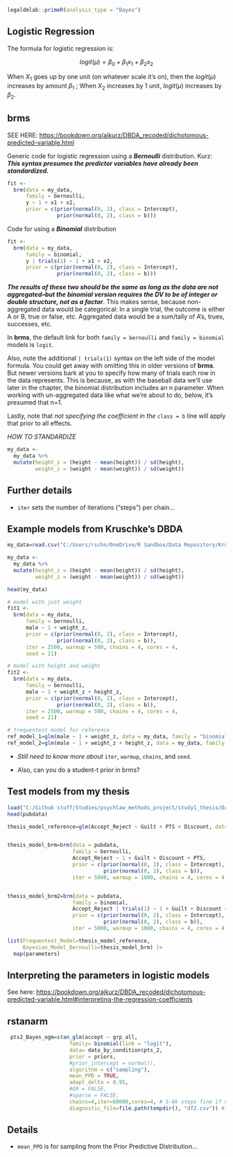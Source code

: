 ```r
legaldmlab::primeR(analysis_type = "Bayes")
```

## Logistic Regression

The formula for logistic regression is:

$$
logit(\mu)=\beta_0 + \beta_1x_1 + \beta_2x_2
$$

When $X_1$ goes up by one unit (on whatever scale it's on), then the $logit(\mu)$ increases by amount $\beta_1$ ; When $X_2$ increases by 1 unit, $logit(\mu)$ increases by $\beta_2$.

## brms

SEE HERE: <https://bookdown.org/ajkurz/DBDA_recoded/dichotomous-predicted-variable.html>

Generic code for logistic regression using a ***Bernoulli*** distribution. Kurz: ***This syntax presumes the predictor variables have already been standardized.***

```r
fit <-
  brm(data = my_data, 
      family = bernoulli,
      y ~ 1 + x1 + x2,
      prior = c(prior(normal(0, 2), class = Intercept),
                prior(normal(0, 2), class = b)))
```

Code for using a ***Binomial*** distribution

```r
fit <-
  brm(data = my_data, 
      family = binomial,
      y | trials(1) ~ 1 + x1 + x2,
      prior = c(prior(normal(0, 2), class = Intercept),
                prior(normal(0, 2), class = b)))
```

***The results of these two should be the same as long as the data are not aggregated--but the binomial version requires the DV to be of integer or double structure, not as a factor***. This makes sense, because non-aggregated data would be categorical: In a single trial, the outcome is either A or B, true or false, etc. Aggregated data would be a sum/tally of A's, trues, successes, etc.

In **brms**, the default link for both `family = bernoulli` and `family = binomial` models is `logit`.

Also, note the additional `| trials(1)` syntax on the left side of the model formula. You could get away with omitting this in older versions of **brms**. But newer versions bark at you to specify how many of trials each row in the data represents. This is because, as with the baseball data we'll use later in the chapter, the binomial distribution includes an n parameter. When working with un-aggregated data like what we're about to do, below, it's presumed that n=1.

Lastly, note that *not specifying the coefficient in the* `class = b` line will apply that prior to all effects.

*HOW TO STANDARDIZE*

```r
my_data <-
  my_data %>% 
  mutate(height_z = (height - mean(height)) / sd(height),
         weight_z = (weight - mean(weight)) / sd(weight))
```

## Further details

-   `iter` sets the number of iterations ("steps") per chain...

## Example models from Kruschke's DBDA

```r

my_data=read.csv("C:/Users/rschn/OneDrive/R Sandbox/Data Repository/Kruschke data/HtWtData110.csv")

my_data <-
  my_data %>% 
  mutate(height_z = (height - mean(height)) / sd(height),
         weight_z = (weight - mean(weight)) / sd(weight))

head(my_data)

# model with just weight
fit1 <-
  brm(data = my_data, 
      family = bernoulli,
      male ~ 1 + weight_z,
      prior = c(prior(normal(0, 2), class = Intercept),
                prior(normal(0, 2), class = b)),
      iter = 2500, warmup = 500, chains = 4, cores = 4,
      seed = 21)

# model with height and weight
fit2 <-
  brm(data = my_data, 
      family = bernoulli,
      male ~ 1 + weight_z + height_z,
      prior = c(prior(normal(0, 2), class = Intercept),
                prior(normal(0, 2), class = b)),
      iter = 2500, warmup = 500, chains = 4, cores = 4,
      seed = 21)

# frequentest model for reference
ref_model_1=glm(male ~ 1 + weight_z, data = my_data, family = "binomial")
ref_model_2=glm(male ~ 1 + weight_z + height_z, data = my_data, family = "binomial")


```

-   *Still need to know more about* `iter`, `warmup`, `chains`, and `seed`.

-   Also, can you do a student-t prior in brms?

## Test models from my thesis

```r

load("C:/Github stuff/Studies/psychlaw_methods_project/study1_thesis/Data and Models/pubdata.RData")
head(pubdata)

thesis_model_reference=glm(Accept_Reject ~ Guilt + PTS + Discount, data = pubdata, family = "binomial")


thesis_model_brm=brm(data = pubdata,
                     family = bernoulli,
                     Accept_Reject ~ 1 + Guilt + Discount + PTS,
                     prior = c(prior(normal(0, 2), class = Intercept),
                               prior(normal(0, 2), class = b)),
                     iter = 5000, warmup = 1000, chains = 4, cores = 4, seed = 21)


thesis_model_brm2=brm(data = pubdata,
                     family = binomial,
                     Accept_Reject | trials(1) ~ 1 + Guilt + Discount + PTS,
                     prior = c(prior(normal(0, 2), class = Intercept),
                               prior(normal(0, 2), class = b)),
                     iter = 5000, warmup = 1000, chains = 4, cores = 4, seed = 21)

list(Frequentest_Model=thesis_model_reference,
     Bayesian_Model_Bernoulli=thesis_model_brm) |> 
  map(parameters)

```

## Interpreting the parameters in logistic models

See here: <https://bookdown.org/ajkurz/DBDA_recoded/dichotomous-predicted-variable.html#interpreting-the-regression-coefficients>

## rstanarm

```r
 pts2_Bayes_ogm=stan_glm(accept ~ grp_all, 
                    family= binomial(link = "logit"), 
                    data= data_by_condition$pts_2, 
                    prior = priors,
                    #prior_intercept = normal(), 
                    algorithm = c("sampling"), 
                    mean_PPD = TRUE,
                    adapt_delta = 0.95, 
                    #QR = FALSE, 
                    #sparse = FALSE,
                    chains=4,iter=60000,cores=4, # 5-6k steps fine if not using Bayes factors; 50-60k if using them.
                    diagnostic_file=file.path(tempdir(), "df2.csv")) # can delete this if not using Bayes factors
```

## Details

-   `mean_PPD` is for sampling from the Prior Predictive Distribution...
